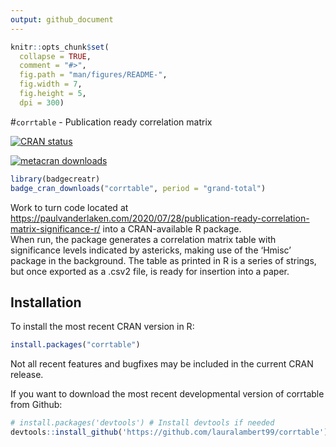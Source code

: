 ```yaml
---
output: github_document
---
```


<!-- README.md is generated from README.Rmd. Please edit that file -->

```r
knitr::opts_chunk$set(
  collapse = TRUE,
  comment = "#>",
  fig.path = "man/figures/README-",
  fig.width = 7,
  fig.height = 5, 
  dpi = 300)
```

#`corrtable` - Publication ready correlation matrix

<!-- badges: start -->
[![CRAN status](https://www.r-pkg.org/badges/version/corrtable)](https://cran.r-project.org/package=corrtable)

[![metacran downloads](https://cranlogs.r-pkg.org/badges/grand-total/corrtable)](https://cran.r-project.org/package=corrtable)

```r
library(badgecreatr)
badge_cran_downloads("corrtable", period = "grand-total")
```

 <!-- badges: end -->

 
Work to turn code located at <https://paulvanderlaken.com/2020/07/28/publication-ready-correlation-matrix-significance-r/> into a CRAN-available R package.  
When run, the package generates a correlation matrix table with significance levels indicated by astericks, making use of the 'Hmisc' package in the 
background.  The table as printed in R is a series of strings, but once exported as a .csv2 file, is ready for insertion into a paper.

## Installation


To install the most recent CRAN version in R:

```r
install.packages("corrtable")
```
Not all recent features and bugfixes may be included in the current CRAN release.

If you want to download the most recent developmental version of corrtable from Github:

```r
# install.packages('devtools') # Install devtools if needed
devtools::install_github('https://github.com/lauralambert99/corrtable')
```
